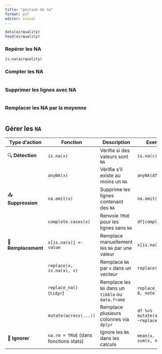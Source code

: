 ```yaml
---
title: "gestion de na"
format: pdf
editor: visual
---
```


```r
data(airquality)
head(airquality)
```

### Repérer les NA

```r
is.na(airquality)
```

### Compter les NA

```r

```

### Supprimer les lignes avec NA

```r

```

### Remplacer les NA par la moyenne

```r

```

## **Gérer les `NA`**

+---------------------+---------------------------------------+----------------------------------------------------+----------------------------------------------------------+
| **Type d'action**   | **Fonction**                          | **Description**                                    | **Exemple d'utilisation**                                |
+=====================+=======================================+====================================================+==========================================================+
| 🔍 **Détection**    | `is.na(x)`                            | Vérifie si des valeurs sont `NA`                   | `is.na(c(1, NA, 3))`                                     |
+---------------------+---------------------------------------+----------------------------------------------------+----------------------------------------------------------+
|                     | `anyNA(x)`                            | Vérifie s'il existe au moins un `NA`               | `anyNA(df)`                                              |
+---------------------+---------------------------------------+----------------------------------------------------+----------------------------------------------------------+
| 📤 **Suppression**  | `na.omit(x)`                          | Supprime les lignes contenant des `NA`             | `na.omit(df)`                                            |
+---------------------+---------------------------------------+----------------------------------------------------+----------------------------------------------------------+
|                     | `complete.cases(x)`                   | Renvoie `TRUE` pour les lignes sans `NA`           | `df[complete.cases(df), ]`                               |
+---------------------+---------------------------------------+----------------------------------------------------+----------------------------------------------------------+
| 🔁 **Remplacement** | `x[is.na(x)] <- value`                | Remplace manuellement les `NA` par une valeur      | `x[is.na(x)] <- 0`                                       |
+---------------------+---------------------------------------+----------------------------------------------------+----------------------------------------------------------+
|                     | `replace(x, is.na(x), v)`             | Remplace `NA` par `v` dans un vecteur              | `replace(x, is.na(x), 0)`                                |
+---------------------+---------------------------------------+----------------------------------------------------+----------------------------------------------------------+
|                     | `replace_na()` (`tidyr`)              | Remplace les `NA` dans un `tibble` ou `data.frame` | `replace_na(df, list(age = 0, note = 100))`              |
+---------------------+---------------------------------------+----------------------------------------------------+----------------------------------------------------------+
|                     | `mutate(across(...))`                 | Remplace plusieurs colonnes via `dplyr`            | `df %>% mutate(across(everything(), ~replace_na(., 0)))` |
+---------------------+---------------------------------------+----------------------------------------------------+----------------------------------------------------------+
| 🙈 **Ignorer**      | `na.rm = TRUE` (dans fonctions stats) | Ignore les `NA` dans les calculs                   | `mean(x, na.rm = TRUE)`\                                 |
|                     |                                       |                                                    | `sum(x, na.rm = TRUE)`                                   |
+---------------------+---------------------------------------+----------------------------------------------------+----------------------------------------------------------+

